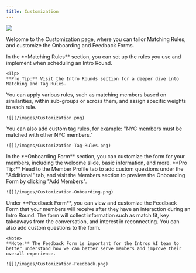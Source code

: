 ```yaml
---
title: Customization
---
```


![](/images/Customization.png)

Welcome to the Customization page, where you can tailor Matching Rules, and customize the Onboarding and Feedback Forms.

<Tabs>
  <Tab title="Matching Rules">
  In the **Matching Rules** section, you can set up the rules you use and implement when scheduling an Intro Round.

    <Tip>
    **Pro Tip:** Visit the Intro Rounds section for a deeper dive into Matching and Tag Rules.
</Tip>
  
  You can apply various rules, such as matching members based on similarities, within sub-groups or across them, and assign specific weights to each rule.

    ![](/images/Customization.png)

 You can also add custom tag rules, for example: "NYC members must be matched with other NYC members."

    ![](/images/Customization-Tag-Rules.png)
   
  </Tab>
  <Tab title="Onboarding Form">
  In the **Onboarding Form** section, you can customize the form for your members, including the welcome slide, basic information, and more.

   <Tip>
 **Pro Tip:** Head to the Member Profile tab to add custom questions under the "Additional" tab, and visit the Members section to preview the Onboarding Form by clicking "Add Members". 
</Tip>
  

    ![](/images/Customization-Onboarding.png)
  </Tab>
  <Tab title="Feedback Form">
    Under **Feedback Form**, you can view and customize the Feedback Form that your members will receive after they have an interaction during an Intro Round. The form will collect information such as match fit, key takeaways from the conversation, and interest in reconnecting. You can also add custom questions to the form.

    <Note>
    **Note:** The Feedback Form is important for the Intros AI team to better understand how we can better serve members and improve their overall experience.
  </Note>

    ![](/images/Customization-Feedback.png)

    
  </Tab>
</Tabs>
